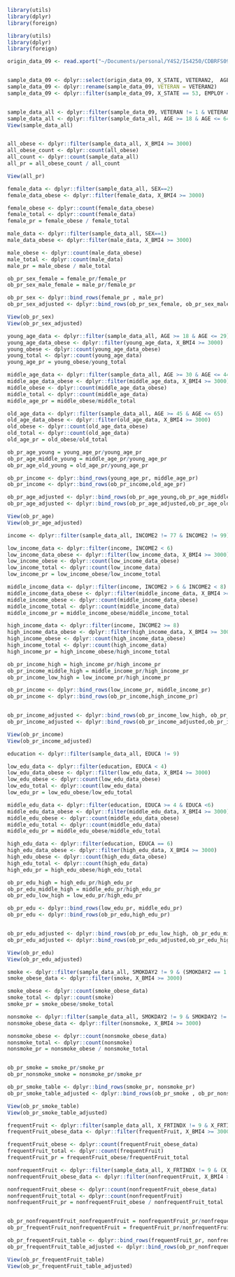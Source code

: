 ```r
library(utils)
library(dplyr)
library(foreign)

library(utils)
library(dplyr)
library(foreign)

origin_data_09 <- read.xport("~/Documents/personal/Y4S2/IS4250/CDBRFS09.XPT")


sample_data_09 <- dplyr::select(origin_data_09, X_STATE, VETERAN2,  AGE, EMPLOY, HTM3, WTKG2, SEX, RACE2, INCOME2, EDUCA, SMOKDAY2, JOBACTIV, X_FRTINDX, X_BMI4)
sample_data_09 <- dplyr::rename(sample_data_09, VETERAN = VETERAN2)
sample_data_09 <- dplyr::filter(sample_data_09, X_STATE == 53, EMPLOY == 1 | EMPLOY == 2) 


sample_data_all <- dplyr::filter(sample_data_09, VETERAN != 1 & VETERAN != 2 & VETERAN != 3) 
sample_data_all <- dplyr::filter(sample_data_all, AGE >= 18 & AGE <= 64, X_BMI4 >= 1850 & X_BMI4 != 9999 ) 
View(sample_data_all)


all_obese <- dplyr::filter(sample_data_all, X_BMI4 >= 3000)
all_obese_count <- dplyr::count(all_obese)
all_count <- dplyr::count(sample_data_all)
all_pr = all_obese_count / all_count

View(all_pr)


```

```r
female_data <- dplyr::filter(sample_data_all, SEX==2)
female_data_obese <- dplyr::filter(female_data, X_BMI4 >= 3000)

female_obese <- dplyr::count(female_data_obese)
female_total <- dplyr::count(female_data)
female_pr = female_obese / female_total

male_data <- dplyr::filter(sample_data_all, SEX==1)
male_data_obese <- dplyr::filter(male_data, X_BMI4 >= 3000)

male_obese <- dplyr::count(male_data_obese)
male_total <- dplyr::count(male_data)
male_pr = male_obese / male_total

ob_pr_sex_female = female_pr/female_pr
ob_pr_sex_male_female = male_pr/female_pr

ob_pr_sex <- dplyr::bind_rows(female_pr , male_pr)
ob_pr_sex_adjusted <- dplyr::bind_rows(ob_pr_sex_female, ob_pr_sex_male_female)

View(ob_pr_sex)
View(ob_pr_sex_adjusted)

```

```r
young_age_data <- dplyr::filter(sample_data_all, AGE >= 18 & AGE <= 29)
young_age_data_obese <- dplyr::filter(young_age_data, X_BMI4 >= 3000)
young_obese <- dplyr::count(young_age_data_obese)
young_total <- dplyr::count(young_age_data)
young_age_pr = young_obese/young_total 

middle_age_data <- dplyr::filter(sample_data_all, AGE >= 30 & AGE <= 44)
middle_age_data_obese <- dplyr::filter(middle_age_data, X_BMI4 >= 3000)
middle_obese <- dplyr::count(middle_age_data_obese)
middle_total <- dplyr::count(middle_age_data)
middle_age_pr = middle_obese/middle_total

old_age_data <- dplyr::filter(sample_data_all, AGE >= 45 & AGE <= 65)
old_age_data_obese <- dplyr::filter(old_age_data, X_BMI4 >= 3000)
old_obese <- dplyr::count(old_age_data_obese)
old_total <- dplyr::count(old_age_data)
old_age_pr = old_obese/old_total

ob_pr_age_young = young_age_pr/young_age_pr
ob_pr_age_middle_young = middle_age_pr/young_age_pr
ob_pr_age_old_young = old_age_pr/young_age_pr

ob_pr_income <- dplyr::bind_rows(young_age_pr, middle_age_pr)
ob_pr_income <- dplyr::bind_rows(ob_pr_income,old_age_pr)

ob_pr_age_adjusted <- dplyr::bind_rows(ob_pr_age_young,ob_pr_age_middle_young)
ob_pr_age_adjusted <- dplyr::bind_rows(ob_pr_age_adjusted,ob_pr_age_old_young)

View(ob_pr_age)
View(ob_pr_age_adjusted)
```

```r
income <- dplyr::filter(sample_data_all, INCOME2 != 77 & INCOME2 != 99)

low_income_data <- dplyr::filter(income, INCOME2 < 6)
low_income_data_obese <- dplyr::filter(low_income_data, X_BMI4 >= 3000)
low_income_obese <- dplyr::count(low_income_data_obese)
low_income_total <- dplyr::count(low_income_data)
low_income_pr = low_income_obese/low_income_total 

middle_income_data <- dplyr::filter(income, INCOME2 > 6 & INCOME2 < 8)
middle_income_data_obese <- dplyr::filter(middle_income_data, X_BMI4 >= 3000)
middle_income_obese <- dplyr::count(middle_income_data_obese)
middle_income_total <- dplyr::count(middle_income_data)
middle_income_pr = middle_income_obese/middle_income_total

high_income_data <- dplyr::filter(income, INCOME2 >= 8)
high_income_data_obese <- dplyr::filter(high_income_data, X_BMI4 >= 3000)
high_income_obese <- dplyr::count(high_income_data_obese)
high_income_total <- dplyr::count(high_income_data)
high_income_pr = high_income_obese/high_income_total

ob_pr_income_high = high_income_pr/high_income_pr
ob_pr_income_middle_high = middle_income_pr/high_income_pr
ob_pr_income_low_high = low_income_pr/high_income_pr

ob_pr_income <- dplyr::bind_rows(low_income_pr, middle_income_pr)
ob_pr_income <- dplyr::bind_rows(ob_pr_income,high_income_pr)


ob_pr_income_adjusted <- dplyr::bind_rows(ob_pr_income_low_high, ob_pr_income_middle_high)
ob_pr_income_adjusted <- dplyr::bind_rows(ob_pr_income_adjusted,ob_pr_income_high)

View(ob_pr_income)
View(ob_pr_income_adjusted)
```

```r
education <- dplyr::filter(sample_data_all, EDUCA != 9)

low_edu_data <- dplyr::filter(education, EDUCA < 4)
low_edu_data_obese <- dplyr::filter(low_edu_data, X_BMI4 >= 3000)
low_edu_obese <- dplyr::count(low_edu_data_obese)
low_edu_total <- dplyr::count(low_edu_data)
low_edu_pr = low_edu_obese/low_edu_total 

middle_edu_data <- dplyr::filter(education, EDUCA >= 4 & EDUCA <6)
middle_edu_data_obese <- dplyr::filter(middle_edu_data, X_BMI4 >= 3000)
middle_edu_obese <- dplyr::count(middle_edu_data_obese)
middle_edu_total <- dplyr::count(middle_edu_data)
middle_edu_pr = middle_edu_obese/middle_edu_total 

high_edu_data <- dplyr::filter(education, EDUCA == 6)
high_edu_data_obese <- dplyr::filter(high_edu_data, X_BMI4 >= 3000)
high_edu_obese <- dplyr::count(high_edu_data_obese)
high_edu_total <- dplyr::count(high_edu_data)
high_edu_pr = high_edu_obese/high_edu_total 

ob_pr_edu_high = high_edu_pr/high_edu_pr
ob_pr_edu_middle_high = middle_edu_pr/high_edu_pr
ob_pr_edu_low_high = low_edu_pr/high_edu_pr

ob_pr_edu <- dplyr::bind_rows(low_edu_pr, middle_edu_pr)
ob_pr_edu <- dplyr::bind_rows(ob_pr_edu,high_edu_pr)


ob_pr_edu_adjusted <- dplyr::bind_rows(ob_pr_edu_low_high, ob_pr_edu_middle_high)
ob_pr_edu_adjusted <- dplyr::bind_rows(ob_pr_edu_adjusted,ob_pr_edu_high)

View(ob_pr_edu)
View(ob_pr_edu_adjusted)
```

```r
smoke <- dplyr::filter(sample_data_all, SMOKDAY2 != 9 & (SMOKDAY2 == 1 | SMOKDAY2 == 2))
smoke_obese_data <- dplyr::filter(smoke, X_BMI4 >= 3000)

smoke_obese <- dplyr::count(smoke_obese_data)
smoke_total <- dplyr::count(smoke)
smoke_pr = smoke_obese/smoke_total

nonsmoke <- dplyr::filter(sample_data_all, SMOKDAY2 != 9 & SMOKDAY2 != 1 & SMOKDAY2 != 2)
nonsmoke_obese_data <- dplyr::filter(nonsmoke, X_BMI4 >= 3000)

nonsmoke_obese <- dplyr::count(nonsmoke_obese_data)
nonsmoke_total <- dplyr::count(nonsmoke)
nonsmoke_pr = nonsmoke_obese / nonsmoke_total


ob_pr_smoke = smoke_pr/smoke_pr
ob_pr_nonsmoke_smoke = nonsmoke_pr/smoke_pr

ob_pr_smoke_table <- dplyr::bind_rows(smoke_pr, nonsmoke_pr)
ob_pr_smoke_table_adjusted <- dplyr::bind_rows(ob_pr_smoke , ob_pr_nonsmoke_smoke)

View(ob_pr_smoke_table)
View(ob_pr_smoke_table_adjusted)
```

```r
frequentFruit <- dplyr::filter(sample_data_all, X_FRTINDX != 9 & X_FRTINDX == 4)
frequentFruit_obese_data <- dplyr::filter(frequentFruit, X_BMI4 >= 3000)

frequentFruit_obese <- dplyr::count(frequentFruit_obese_data)
frequentFruit_total <- dplyr::count(frequentFruit)
frequentFruit_pr = frequentFruit_obese/frequentFruit_total

nonfrequentFruit <- dplyr::filter(sample_data_all, X_FRTINDX != 9 & (X_FRTINDX == 1 | X_FRTINDX ==2 | X_FRTINDX == 3))
nonfrequentFruit_obese_data <- dplyr::filter(nonfrequentFruit, X_BMI4 >= 3000)

nonfrequentFruit_obese <- dplyr::count(nonfrequentFruit_obese_data)
nonfrequentFruit_total <- dplyr::count(nonfrequentFruit)
nonfrequentFruit_pr = nonfrequentFruit_obese / nonfrequentFruit_total


ob_pr_nonfrequentFruit_nonfrequentFruit = nonfrequentFruit_pr/nonfrequentFruit_pr
ob_pr_frequentFruit_nonfrequentFruit = frequentFruit_pr/nonfrequentFruit_pr

ob_pr_frequentFruit_table <- dplyr::bind_rows(frequentFruit_pr, nonfrequentFruit_pr)
ob_pr_frequentFruit_table_adjusted <- dplyr::bind_rows(ob_pr_nonfrequentFruit_nonfrequentFruit, ob_pr_frequentFruit_nonfrequentFruit)

View(ob_pr_frequentFruit_table)
View(ob_pr_frequentFruit_table_adjusted)

```


